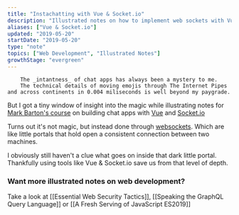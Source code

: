 ```yaml
---
title: "Instachatting with Vue & Socket.io"
description: "Illustrated notes on how to implement web sockets with Vue.js and Socket.io"
aliases: ["Vue & Socket.io"]
updated: "2019-05-20"
startDate: "2019-05-20"
type: "note"
topics: ["Web Development", "Illustrated Notes"]
growthStage: "evergreen"
---
```


<IntroParagraph >

		The _intantness_ of chat apps has always been a mystery to me.
		The technical details of moving emojis through The Internet Pipes and across continents in 0.004 miliseconds is well beyond my paygrade.

</IntroParagraph >

But I got a tiny window of insight into the magic while illustrating notes for [Mark Barton's course](https://egghead.io/courses/vue-and-socket-io-for-real-time-communication) on building chat apps with [Vue](https://vuejs.org/) and [Socket.io](https://socket.io/)

<ImageLink href = "https://egghead.io/courses/vue-and-socket-io-for-real-time-communication" >
		<ImageFrame
				alt = "Course illustration of a Vue logo and multiple chat bubble floating above it"
				src = "https://og-image-egghead-course.now.sh/vue-and-socket-io-for-real-time-communication"
		/>
</ImageLink >

Turns out it's not magic, but instead done through [websockets](https://en.wikipedia.org/wiki/WebSocket). Which are like little portals that hold open a consistent connection between two machines.

I obviously still haven't a clue what goes on inside that dark little portal. Thankfully using tools like Vue & Socket.io save us from that level of depth.

<BasicImage
		width = "700px"
		alt = "Vue and socket.io for real-time communication"
		src = "https://res.cloudinary.com/dg3gyk0gu/image/upload/c_scale,w_700/v1592262571/maggieappleton.com/egghead-course-notes/vuesocket/vuesocket1.png"
/>

<BasicImage
		width = "900px"
		alt = "Socket.io gives us bidirectional communication between two clients"
		src = "https://res.cloudinary.com/dg3gyk0gu/image/upload/c_scale,w_900/v1592262575/maggieappleton.com/egghead-course-notes/vuesocket/vuesocket2.png"
/>

<BasicImage
		width = "800px"
		alt = "The emit method lets us send and recieve any knd of event. We can target specific users or a group of users"
		src = "https://res.cloudinary.com/dg3gyk0gu/image/upload/c_scale,w_800/v1592262574/maggieappleton.com/egghead-course-notes/vuesocket/vuesocket3.png"
/>

<BasicImage
		width = "1100px"
		alt = "The full vue and socket sketchnote"
		src = "https://res.cloudinary.com/dg3gyk0gu/image/upload/c_scale,w_1100/v1592262568/maggieappleton.com/egghead-course-notes/vuesocket/vuesocket_sketchnotes--mini.png"
/>

### Want more illustrated notes on web development?

Take a look at [[Essential Web Security Tactics]], [[Speaking the GraphQL Query Language]] or [[A Fresh Serving of JavaScript ES2019]]
